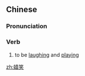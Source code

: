 ==Chinese==
{{zh-forms}}

===Pronunciation===
{{zh-pron
|m=xīxiào
|c=hei1 siu3
|mn=qz,xm,zz:hi-siàu
|cat=v
}}

===Verb===
{{zh-verb}}

# to be [[laugh]]ing and [[play]]ing

[[zh:嬉笑]]